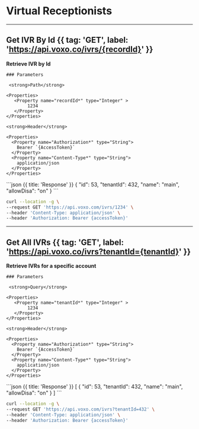 
# Virtual Receptionists

---

## Get IVR By Id {{ tag: 'GET', label: 'https://api.voxo.co/ivrs/{recordId}' }}

<Row>
  <Col>
    <strong>Retrieve IVR by Id</strong>

    ### Parameters

     <strong>Path</strong>

    <Properties>
       <Property name="recordId*" type="Integer" >
            1234
       </Property>
    </Properties>

    <strong>Header</strong>

    <Properties>
      <Property name="Authorization*" type="String">
        Bearer `{AccessToken}`
      </Property>
      <Property name="Content-Type*" type="String">
        application/json
      </Property>
    </Properties>

  </Col>
  <Col sticky>
    ```json {{ title: 'Response' }}
    {
        "id": 53,
        "tenantId": 432,
        "name": "main",
        "allowDisa": "on"
    }
    ```
  </Col>
</Row>


```bash {{ title: 'cURL' }}
curl --location -g \
--request GET 'https://api.voxo.com/ivrs/1234' \
--header 'Content-Type: application/json' \
--header 'Authorization: Bearer {accessToken}'
```

---

## Get All IVRs {{ tag: 'GET', label: 'https://api.voxo.co/ivrs?tenantId={tenantId}' }}

<Row>
  <Col>
    <strong>Retrieve IVRs for a specific account</strong>

    ### Parameters

     <strong>Query</strong>

    <Properties>
       <Property name="tenantId*" type="Integer" >
            1234
       </Property>
    </Properties>

    <strong>Header</strong>

    <Properties>
      <Property name="Authorization*" type="String">
        Bearer `{AccessToken}`
      </Property>
      <Property name="Content-Type*" type="String">
        application/json
      </Property>
    </Properties>

  </Col>
  <Col sticky>
    ```json {{ title: 'Response' }}
    [
        {
            "id": 53,
            "tenantId": 432,
            "name": "main",
            "allowDisa": "on"
        }
    ]
    ```
  </Col>
</Row>


```bash {{ title: 'cURL' }}
curl --location -g \
--request GET 'https://api.voxo.com/ivrs?tenantId=432' \
--header 'Content-Type: application/json' \
--header 'Authorization: Bearer {accessToken}'
```

